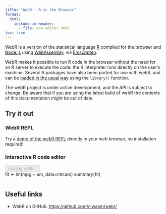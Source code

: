 ```yaml
---
title: "WebR - R in the Browser"
format:
  html:
    include-in-header:
      - file: ace-editor.html
toc: true
---
```


WebR is a version of the statistical language [R](https://www.r-project.org/) compiled for the browser and [Node.js](https://nodejs.org/en/) using [WebAssembly](https://webassembly.org), via [Emscripten](https://emscripten.org/).

WebR makes it possible to run R code in the browser without the need for an R server to execute the code: the R interpreter runs directly on the user's machine. Several R packages have also been ported for use with webR, and can be [loaded in the usual way](packages.qmd) using the `library()` function.

::: callout-warning
The webR project is under active development, and the API is subject to change. Be aware that if you are using the latest build of webR the contents of this documentation might be out of date.
:::

## Try it out

### WebR REPL

Try a [demo of the webR REPL](https://webr.r-wasm.org/latest/) directly in your web browser, no installation required!

### Interactive R code editor

```{=html}
<button class="btn btn-success btn-sm" disabled type="button" id="runButton">Loading webR...</button>
<div id="editor">fit <- lm(mpg ~ am, data=mtcars)
summary(fit)</div>
<pre><code id="out"></code></pre>
<canvas
  id="canvas"
  width="1008"
  height="1008"
  style="display: none; margin: auto; width: 700px;"
></canvas>
<script type="module">
  var editor = ace.edit("editor");
  editor.setOptions({ fontSize: "11pt", maxLines: Infinity });
  editor.session.setMode("ace/mode/r");

  import { WebR } from 'https://webr.r-wasm.org/{{< env WEBR_VERSION_TAG >}}/webr.mjs';
  const webR = new WebR();
  await webR.init();
  await webR.evalRVoid('options(device=webr::canvas)');
  const shelter = await new webR.Shelter();

  // Handle webR output messages in an async loop
  (async ()=>{
    for (;;) {
      const output = await webR.read();
      switch (output.type) {
        case 'canvas':
          let canvas = document.getElementById('canvas');
          if (output.data.event === 'canvasNewPage') {
            canvas.style.display = 'block';
            canvas.getContext('2d').clearRect(0, 0, 1008, 1008);
          }
          if (output.data.event === 'canvasImage') {
            canvas.getContext('2d').drawImage(output.data.image, 0, 0);
          }
          break;
        default:
          break;
      }
    }
  })();

  async function runR() {
    document.getElementById('canvas').style.display = 'none';
    let code = editor.getValue();
    const result = await shelter.captureR(code, {
      withAutoprint: true,
      captureStreams: true,
      captureConditions: false
    });
    try {
      const out = result.output.filter(
        evt => evt.type == 'stdout' || evt.type == 'stderr'
      ).map((evt) => evt.data);
      document.getElementById('out').innerText = out.join('\n');
    } finally {
      shelter.purge();
    }
  }
  document.getElementById('runButton').onclick = runR;
  document.getElementById('runButton').innerText = 'Run code';
  document.getElementById('runButton').disabled = false;

</script>
```
## Useful links

-   WebR on GitHub: <https://github.com/r-wasm/webr/>

